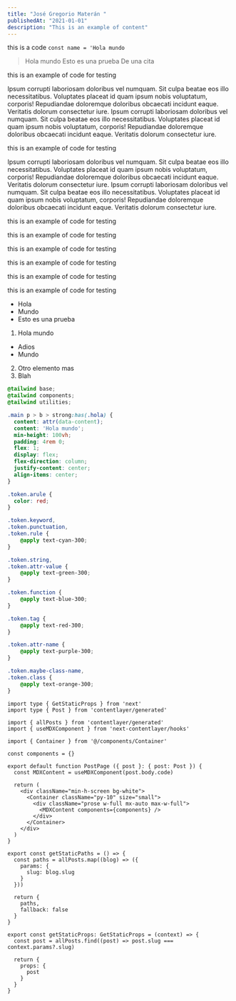 ```yaml
---
title: "José Gregorio Materán "
publishedAt: "2021-01-01"
description: "This is an example of content"
---
```


this is a code ``const name = 'Hola mundo`` 

> Hola mundo
> Esto es una prueba
> De una cita

this is an example of code for testing 

Ipsum corrupti laboriosam doloribus vel numquam. Sit culpa beatae eos illo necessitatibus. Voluptates placeat id quam ipsum nobis voluptatum, corporis! Repudiandae doloremque doloribus obcaecati incidunt eaque. Veritatis dolorum consectetur iure.
Ipsum corrupti laboriosam doloribus vel numquam. Sit culpa beatae eos illo necessitatibus. Voluptates placeat id quam ipsum nobis voluptatum, corporis! Repudiandae doloremque doloribus obcaecati incidunt eaque. Veritatis dolorum consectetur iure.

this is an example of code for testing

Ipsum corrupti laboriosam doloribus vel numquam. Sit culpa beatae eos illo necessitatibus. Voluptates placeat id quam ipsum nobis voluptatum, corporis! Repudiandae doloremque doloribus obcaecati incidunt eaque. Veritatis dolorum consectetur iure.
Ipsum corrupti laboriosam doloribus vel numquam. Sit culpa beatae eos illo necessitatibus. Voluptates placeat id quam ipsum nobis voluptatum, corporis! Repudiandae doloremque doloribus obcaecati incidunt eaque. Veritatis dolorum consectetur iure.

this is an example of code for testing

this is an example of code for testing

this is an example of code for testing

this is an example of code for testing

this is an example of code for testing

this is an example of code for testing

* Hola
* Mundo
* Esto es una prueba

1. Hola mundo
  * Adios
  * Mundo
2. Otro elemento mas
3. Blah 

```css {2-3}
@tailwind base;
@tailwind components;
@tailwind utilities;

.main p > b > strong:has(.hola) {
  content: attr(data-content);
  content: 'Hola mundo';
  min-height: 100vh;
  padding: 4rem 0;
  flex: 1;
  display: flex;
  flex-direction: column;
  justify-content: center;
  align-items: center;
}

.token.arule {
  color: red;
}

.token.keyword,
.token.punctuation,
.token.rule {
	@apply text-cyan-300;
}

.token.string,
.token.attr-value {
	@apply text-green-300;
}

.token.function {
	@apply text-blue-300;
}

.token.tag {
	@apply text-red-300;
}

.token.attr-name {
	@apply text-purple-300;
}

.token.maybe-class-name,
.token.class {
	@apply text-orange-300;
}
```

```tsx
import type { GetStaticProps } from 'next'
import type { Post } from 'contentlayer/generated'

import { allPosts } from 'contentlayer/generated'
import { useMDXComponent } from 'next-contentlayer/hooks'

import { Container } from '@/components/Container'

const components = {}

export default function PostPage ({ post }: { post: Post }) {
  const MDXContent = useMDXComponent(post.body.code)

  return (
    <div className="min-h-screen bg-white">
      <Container className="py-10" size="small">
        <div className="prose w-full mx-auto max-w-full">
          <MDXContent components={components} />
        </div>
      </Container>
    </div>
  )
}

export const getStaticPaths = () => {
  const paths = allPosts.map((blog) => ({
    params: {
      slug: blog.slug
    }
  }))

  return {
    paths,
    fallback: false
  }
}

export const getStaticProps: GetStaticProps = (context) => {
  const post = allPosts.find((post) => post.slug === context.params?.slug)

  return {
    props: {
      post
    }
  }
}
```

